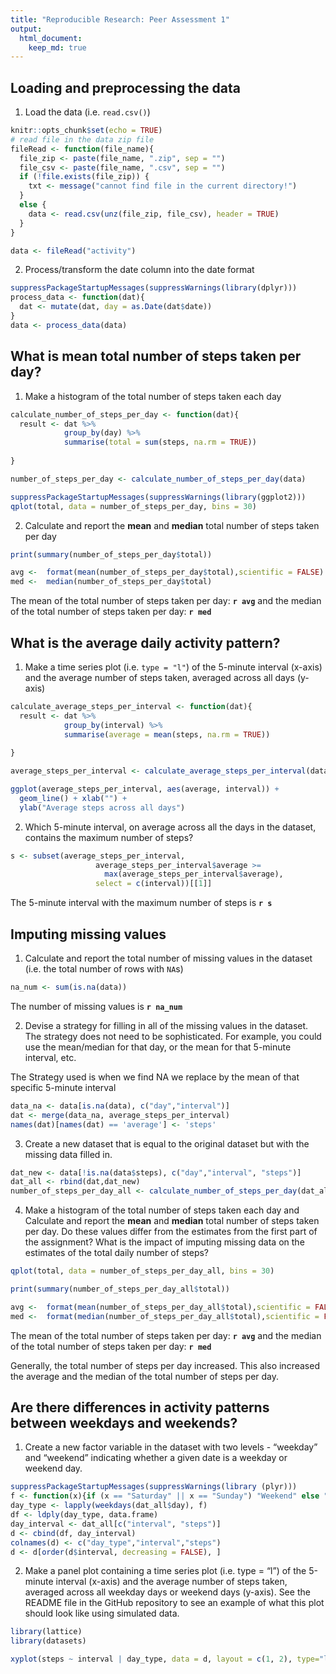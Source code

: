 ```yaml
---
title: "Reproducible Research: Peer Assessment 1"
output: 
  html_document:
    keep_md: true
---
```



## Loading and preprocessing the data

1. Load the data (i.e. `read.csv()`)
```r
knitr::opts_chunk$set(echo = TRUE)
# read file in the data zip file 
fileRead <- function(file_name){
  file_zip <- paste(file_name, ".zip", sep = "")
  file_csv <- paste(file_name, ".csv", sep = "")
  if (!file.exists(file_zip)) { 
    txt <- message("cannot find file in the current directory!") 
  }
  else { 
    data <- read.csv(unz(file_zip, file_csv), header = TRUE) 
  }
}

data <- fileRead("activity")

```


2. Process/transform the date column into the date format

```r
suppressPackageStartupMessages(suppressWarnings(library(dplyr)))
process_data <- function(dat){
  dat <- mutate(dat, day = as.Date(dat$date))
}
data <- process_data(data)

```


## What is mean total number of steps taken per day?
1. Make a histogram of the total number of steps taken each day
```r

calculate_number_of_steps_per_day <- function(dat){
  result <- dat %>% 
            group_by(day) %>% 
            summarise(total = sum(steps, na.rm = TRUE))
                      
}

number_of_steps_per_day <- calculate_number_of_steps_per_day(data)
```

```r
suppressPackageStartupMessages(suppressWarnings(library(ggplot2)))
qplot(total, data = number_of_steps_per_day, bins = 30)
```

2. Calculate and report the **mean** and **median** total number of steps taken per day
```r
print(summary(number_of_steps_per_day$total))

avg <-  format(mean(number_of_steps_per_day$total),scientific = FALSE)
med <-  median(number_of_steps_per_day$total)
```

The mean of the total number of steps taken per day: **`r avg`**
and the median of the total number of steps taken per day: **`r med`**

## What is the average daily activity pattern?
1. Make a time series plot (i.e. `type = "l"`) of the 5-minute interval (x-axis) and the average number of steps taken, averaged across all days (y-axis)

```r
calculate_average_steps_per_interval <- function(dat){
  result <- dat %>% 
            group_by(interval) %>% 
            summarise(average = mean(steps, na.rm = TRUE))
                      
}

average_steps_per_interval <- calculate_average_steps_per_interval(data)
```
```r
ggplot(average_steps_per_interval, aes(average, interval)) + 
  geom_line() + xlab("") +
  ylab("Average steps across all days")
```

2. Which 5-minute interval, on average across all the days in the dataset, contains the maximum number of steps?
```r
s <- subset(average_steps_per_interval, 
                   average_steps_per_interval$average >=
                     max(average_steps_per_interval$average), 
                   select = c(interval))[[1]]
```
The 5-minute interval with the maximum number of steps is **`r s`**

## Imputing missing values

1. Calculate and report the total number of missing values in the dataset (i.e. the total number of rows with `NA`s)
```r
na_num <- sum(is.na(data))

```
The number of missing values is **`r na_num`**

2. Devise a strategy for filling in all of the missing values in the dataset. The strategy does not need to be sophisticated. For example, you could use the mean/median for that day, or the mean for that 5-minute interval, etc.

The Strategy used is when we find NA we replace by the mean of that specific 5-minute interval
```r
data_na <- data[is.na(data), c("day","interval")]
dat <- merge(data_na, average_steps_per_interval)
names(dat)[names(dat) == 'average'] <- 'steps'

```

3. Create a new dataset that is equal to the original dataset but with the missing data filled in.
```r
dat_new <- data[!is.na(data$steps), c("day","interval", "steps")]
dat_all <- rbind(dat,dat_new)
number_of_steps_per_day_all <- calculate_number_of_steps_per_day(dat_all)
```

4. Make a histogram of the total number of steps taken each day and Calculate and report the **mean** and **median** total number of steps taken per day. Do these values differ from the estimates from the first part of the assignment? What is the impact of imputing missing data on the estimates of the total daily number of steps?

```r
qplot(total, data = number_of_steps_per_day_all, bins = 30)
```

```r
print(summary(number_of_steps_per_day_all$total))

avg <-  format(mean(number_of_steps_per_day_all$total),scientific = FALSE)
med <-  format(median(number_of_steps_per_day_all$total),scientific = FALSE)
```

The mean of the total number of steps taken per day: **`r avg`**
and the median of the total number of steps taken per day: **`r med`**

Generally, the total number of steps per day increased.
This also increased the average and the median of the total number of steps per day. 


## Are there differences in activity patterns between weekdays and weekends?

1. Create a new factor variable in the dataset with two levels - "weekday" and "weekend" indicating whether a given date is a weekday or weekend day.

```r
suppressPackageStartupMessages(suppressWarnings(library (plyr)))
f <- function(x){if (x == "Saturday" || x == "Sunday") "Weekend" else "Weekday"} 
day_type <- lapply(weekdays(dat_all$day), f)
df <- ldply(day_type, data.frame)
day_interval <- dat_all[c("interval", "steps")]
d <- cbind(df, day_interval)
colnames(d) <- c("day_type","interval","steps")
d <- d[order(d$interval, decreasing = FALSE), ]
```


2. Make a panel plot containing a time series plot (i.e. type = "l") of the 5-minute interval (x-axis) and the average number of steps taken, averaged across all weekday days or weekend days (y-axis). See the README file in the GitHub repository to see an example of what this plot should look like using simulated data.
```r
library(lattice)
library(datasets)

xyplot(steps ~ interval | day_type, data = d, layout = c(1, 2), type="l")       
```

